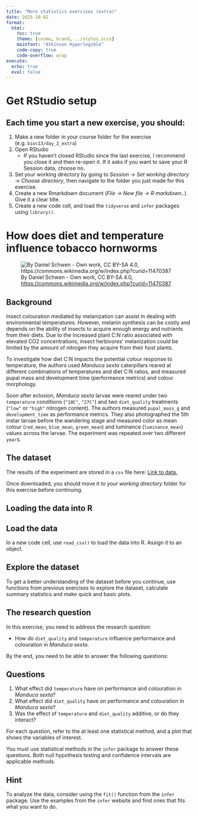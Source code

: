 ```yaml
---
title: "More statistics exercises (extra)"
date: 2025-10-02
format: 
  html:
    toc: true
    theme: [cosmo, brand, ../styles.scss]
    mainfont: "Atkinson Hyperlegible"
    code-copy: true
    code-overflow: wrap
execute:
  echo: true
  eval: false
---
```


# Get RStudio setup

::: {.callout-note appearance="default"}

## Each time you start a new exercise, you should:

1. Make a new folder in your course folder for the exercise (e.g. `bioc13/day_2_extra`)
2. Open RStudio
    - If you haven't closed RStudio since the last exercise, I recommend you close it and then re-open it. If it asks if you want to save your R Session data, choose no.
3. Set your working directory by going to *Session* -> *Set working directory* -> *Choose directory*, then navigate to the folder you just made for this exercise.
4. Create a new Rmarkdown document (*File* -> *New file* -> *R markdown..*). Give it a clear title.
5. Create a new code cell, and load the `tidyverse` and `infer` packages using `library()`.

:::

# **How does diet and temperature influence tobacco hornworms**

![By Daniel Schwen - Own work, CC BY-SA 4.0, [https://commons.wikimedia.org/w/index.php?curid=11470387](https://commons.wikimedia.org/w/index.php?curid=11470387)](https://upload.wikimedia.org/wikipedia/commons/thumb/a/a8/Tobacco_Hornworm_1.jpg/1080px-Tobacco_Hornworm_1.jpg)

## Background

Insect colouration mediated by melanization can assist in dealing with environmental temperatures. However, melanin synthesis can be costly and depends on the ability of insects to acquire enough energy and nutrients from their diets. Due to the increased plant C:N ratio associated with elevated CO2 concentrations, insect herbivores' melanization could be limited by the amount of nitrogen they acquire from their host plants.

To investigate how diet C:N impacts the potential colour response to temperature, the authors used *Manduca sexta* caterpillars reared at different combinations of temperatures and diet C:N ratios, and measured pupal mass and development time (performance metrics) and colour morphology.

Soon after eclosion, *Manduca sexta* larvae were reared under two `temperature` conditions (`"18C"`, `"27C"`) and two `diet_quality` treatments (`"low"` or `"high"` nitrogen content). The authors measured `pupal_mass_g` and `development_time` as performance metrics. They also photographed the 5th instar larvae before the wandering stage and measured color as mean colour (`red_mean`, `blue_mean`, `green_mean`) and luminance (`luminance_mean`) values across the larvae. The experiment was repeated over two different `year`s.

## The dataset

The results of the experiment are stored in a `csv` file here: [Link to data.](https://github.com/irmoodie/teaching_datasets/blob/main/tobacco_hornworms/tobacco_hornworms.csv)

Once downloaded, you should move it to your *working directory* folder for this exercise before continuing.


## Loading the data into R

::: {.callout-note appearance="default"}

## Load the data

In a new code cell, use `read_csv()` to load the data into R. Assign it to an object.

:::

## Explore the dataset

To get a better understanding of the dataset before you continue, use functions from previous exercises to explore the dataset, calculate summary statistics and make quick and basic plots.

## The research question

In this exercise, you need to address the research question:

- How do `diet_quality` and `temperature` influence performance and colouration in *Manduca sexta*.

By the end, you need to be able to answer the following questions:

::: {.callout-tip}

## Questions

1. What effect did `temperature` have on performance and colouration in *Manduca sexta*?
2. What effect did `diet_quality` have on performance and colouration in *Manduca sexta*?
3. Was the effect of `temperature` and `diet_quality` additive, or do they interact?

For each question, refer to the at least one statistical method, and a plot that shows the variables of interest.

:::

You must use statistical methods in the `infer` package to answer these questions. Both null hypothesis testing and confidence intervals are applicable methods.

::: {.callout-note collapse="true"}

## Hint

To analyze the data, consider using the `fit()` function from the `infer` package. Use the examples from the `infer` website and find ones that fits what you want to do.

:::